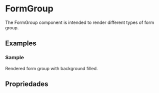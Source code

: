 
<Meta of={FormGroupStories} />

# FormGroup

The FormGroup component is intended to render different types of form group.

<Primary />

## Examples

### Sample

Rendered form group with background filled.

<Canvas>
  <Story of={FormGroupStories.Sample} />
</Canvas>

## Propriedades

<Controls />